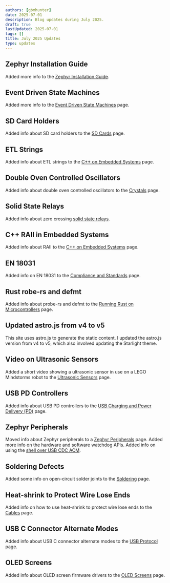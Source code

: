 ```yaml
---
authors: [gbmhunter]
date: 2025-07-01
description: Blog updates during July 2025.
draft: true
lastUpdated: 2025-07-01
tags: []
title: July 2025 Updates
type: updates
---
```


## Zephyr Installation Guide

Added more info to the [Zephyr Installation Guide](/programming/operating-systems/zephyr/installation/).

## Event Driven State Machines

Added more info to the [Event Driven State Machines](/programming/design-patterns/event-driven-state-machines/) page.

## SD Card Holders

Added info about SD card holders to the [SD Cards](/electronics/components/memory/sd-cards/) page.

## ETL Strings

Added info about ETL strings to the [C++ on Embedded Systems](/programming/languages/c-plus-plus/cpp-on-embedded-systems/) page.

## Double Oven Controlled Oscillators

Added info about double oven controlled oscillators to the [Crystals](/electronics/components/crystals/) page.

## Solid State Relays

Added info about zero crossing [solid state relays](/electronics/components/relays/solid-state/).

## C++ RAII in Embedded Systems

Added info about RAII to the [C++ on Embedded Systems](/programming/languages/c-plus-plus/cpp-on-embedded-systems/) page.

## EN 18031

Added info on EN 18031 to the [Compliance and Standards](/electronics/compliance/) page.

## Rust robe-rs and defmt

Added info about probe-rs and defmt to the [Running Rust on Microcontrollers](/programming/languages/rust/running-rust-on-microcontrollers/) page.

## Updated astro.js from v4 to v5

This site uses astro.js to generate the static content. I updated the astro.js version from v4 to v5, which also involved updating the Starlight theme.

## Video on Ultrasonic Sensors

Added a short video showing a ultrasonic sensor in use on a LEGO Mindstorms robot to the [Ultrasonic Sensors](/electronics/components/sensors/ultrasonic-sensors/) page.

## USB PD Controllers

Added info about USB PD controllers to the [USB Charging and Power Delivery (PD)](/electronics/communication-protocols/usb-protocol/usb-charging-and-power-delivery/) page.

## Zephyr Peripherals

Moved info about Zephyr peripherals to a [Zephyr Peripherals](/programming/operating-systems/zephyr/peripherals/) page. Added more info on the hardware and software watchdog APIs. Added info on using the [shell over USB CDC ACM](/programming/operating-systems/zephyr/shell/#using-the-shell-over-usb-cdc-acm).

## Soldering Defects

Added some info on open-circuit solder joints to the [Soldering](/pcb-design/soldering/#open-circuits) page.

## Heat-shrink to Protect Wire Lose Ends

Added info on how to use heat-shrink to protect wire lose ends to the [Cables](/electronics/components/cables/#protecting-lose-ends) page.

## USB C Connector Alternate Modes

Added info about USB C connector alternate modes to the [USB Protocol](/electronics/communication-protocols/usb-protocol/) page.

## OLED Screens

Added info about OLED screen firmware drivers to the [OLED Screens](/electronics/components/oled-screens/) page.
